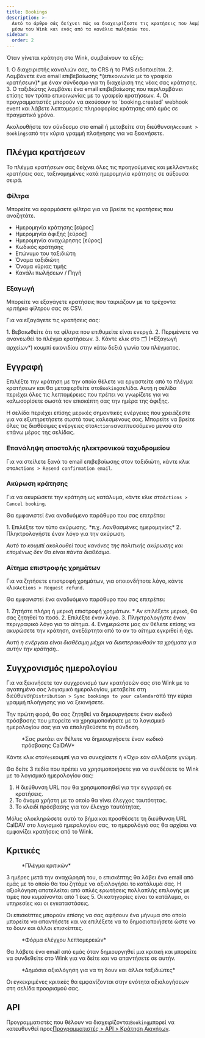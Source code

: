 ```yaml
---
title: Bookings
description: >-
  Αυτό το άρθρο σάς δείχνει πώς να διαχειρίζεστε τις κρατήσεις που λαμβάνετε
  μέσω του Wink και ενός από τα κανάλια πωλήσεών του.
sidebar:
  order: 2
---
```


Όταν γίνεται κράτηση στο Wink, συμβαίνουν τα εξής:

<Steps>
  1. Ο διαχειριστής καναλιών σας, το CRS ή το PMS ειδοποιείται.
  2. Λαμβάνετε ένα email επιβεβαίωσης *(επικοινωνία με το γραφείο κρατήσεων)* με έναν σύνδεσμο για τη διαχείριση της νέας σας κράτησης.
  3. Ο ταξιδιώτης λαμβάνει ένα email επιβεβαίωσης που περιλαμβάνει επίσης τον τρόπο επικοινωνίας με το γραφείο κρατήσεων.
  4. Οι προγραμματιστές μπορούν να ακούσουν το `booking.created` webhook event και λάβετε λεπτομερείς πληροφορίες κράτησης από εμάς σε πραγματικό χρόνο.
</Steps>


Ακολουθήστε τον σύνδεσμο στο email ή μεταβείτε στη διεύθυνση`Account > Bookings`από την κύρια γραμμή πλοήγησης για να ξεκινήσετε.

## Πλέγμα κρατήσεων

Το πλέγμα κρατήσεων σας δείχνει όλες τις προηγούμενες και μελλοντικές κρατήσεις σας, ταξινομημένες κατά ημερομηνία κράτησης σε αύξουσα σειρά.

### Φίλτρα

Μπορείτε να εφαρμόσετε φίλτρα για να βρείτε τις κρατήσεις που αναζητάτε.

* Ημερομηνία κράτησης \[εύρος]
* Ημερομηνία άφιξης \[εύρος]
* Ημερομηνία αναχώρησης \[εύρος]
* Κωδικός κράτησης
* Επώνυμο του ταξιδιώτη
* Όνομα ταξιδιώτη
* Όνομα κύριας τιμής
* Κανάλι πωλήσεων / Πηγή

### Εξαγωγή

Μπορείτε να εξαγάγετε κρατήσεις που ταιριάζουν με τα τρέχοντα κριτήρια φίλτρου σας σε CSV.

Για να εξαγάγετε τις κρατήσεις σας:

<Steps>
  1. Βεβαιωθείτε ότι τα φίλτρα που επιθυμείτε είναι ενεργά.
  2. Περιμένετε να ανανεωθεί το πλέγμα κρατήσεων.
  3. Κάντε κλικ στο 🗂️ (*Εξαγωγή αρχείων*) κουμπί εικονιδίου στην κάτω δεξιά γωνία του πλέγματος.
</Steps>


## Εγγραφή

Επιλέξτε την κράτηση με την οποία θέλετε να εργαστείτε από το πλέγμα κρατήσεων και θα μεταφερθείτε στο`Booking`σελίδα.
Αυτή η σελίδα περιέχει όλες τις λεπτομέρειες που πρέπει να γνωρίζετε για να καλωσορίσετε σωστά τον επισκέπτη σας την ημέρα της άφιξης.

Η σελίδα περιέχει επίσης μερικές σημαντικές ενέργειες που χρειάζεστε για να εξυπηρετήσετε σωστά τους καλεσμένους σας. Μπορείτε να βρείτε όλες τις διαθέσιμες ενέργειες στο`Actions`αναπτυσσόμενο μενού στο επάνω μέρος της σελίδας.

### Επανάληψη αποστολής ηλεκτρονικού ταχυδρομείου

Για να στείλετε ξανά το email επιβεβαίωσης στον ταξιδιώτη, κάντε κλικ στο`Actions > Resend confirmation email`.

### Ακύρωση κράτησης

Για να ακυρώσετε την κράτηση ως κατάλυμα, κάντε κλικ στο`Actions > Cancel booking`.

Θα εμφανιστεί ένα αναδυόμενο παράθυρο που σας επιτρέπει:

<Steps>
  1. Επιλέξτε τον τύπο ακύρωσης. *π.χ. Λανθασμένες ημερομηνίες*
  2. Πληκτρολογήστε έναν λόγο για την ακύρωση.
</Steps>


*Αυτό το κουμπί ακολουθεί τους κανόνες της πολιτικής ακύρωσης και επομένως δεν θα είναι πάντα διαθέσιμο.*

### Αίτημα επιστροφής χρημάτων

Για να ζητήσετε επιστροφή χρημάτων, για οποιονδήποτε λόγο, κάντε κλικ`Actions > Request refund`.

Θα εμφανιστεί ένα αναδυόμενο παράθυρο που σας επιτρέπει:

<Steps>
  1. Ζητήστε πλήρη ή μερική επιστροφή χρημάτων.
     * Αν επιλέξετε μερικό, θα σας ζητηθεί το ποσό.
  2. Επιλέξτε έναν λόγο.
  3. Πληκτρολογήστε έναν περιγραφικό λόγο για το αίτημα.
  4. Ενημερώστε μας αν θέλετε επίσης να ακυρώσετε την κράτηση, ανεξάρτητα από το αν το αίτημα εγκριθεί ή όχι.
</Steps>


*Αυτή η ενέργεια είναι διαθέσιμη μέχρι να διεκπεραιωθούν τα χρήματα για αυτήν την κράτηση.*.

## Συγχρονισμός ημερολογίου

Για να ξεκινήσετε τον συγχρονισμό των κρατήσεών σας στο Wink με το αγαπημένο σας λογισμικό ημερολογίου, μεταβείτε στη διεύθυνση`Distribution > Sync bookings to your calendar`από την κύρια γραμμή πλοήγησης για να ξεκινήσετε.

Την πρώτη φορά, θα σας ζητηθεί να δημιουργήσετε έναν κωδικό πρόσβασης που μπορείτε να χρησιμοποιήσετε με το λογισμικό ημερολογίου σας για να επαληθεύσετε τη σύνδεση.

<figure>
  <CloudinaryImage width="350" height="188" resize="scale" quality="best" alt="Δημιουργία κωδικού πρόσβασης" src="academy/caldav-pass-code" errorImage="noimage_opaque_nyrtl0.png" />

  <figcaption>*Σας ρωτάει αν θέλετε να δημιουργήσετε έναν κωδικό πρόσβασης CalDAV*</figcaption>
</figure>


Κάντε κλικ στο`Yes`κουμπί για να συνεχίσετε ή «Όχι» εάν αλλάξατε γνώμη.

Θα δείτε 3 πεδία που πρέπει να χρησιμοποιήσετε για να συνδέσετε το Wink με το λογισμικό ημερολογίου σας:

1. Η διεύθυνση URL που θα χρησιμοποιηθεί για την εγγραφή σε κρατήσεις.
2. Το όνομα χρήστη με το οποίο θα γίνει έλεγχος ταυτότητας.
3. Το κλειδί πρόσβασης για τον έλεγχο ταυτότητας.

Μόλις ολοκληρώσετε αυτό το βήμα και προσθέσετε τη διεύθυνση URL CalDAV στο λογισμικό ημερολογίου σας, το ημερολόγιό σας θα αρχίσει να εμφανίζει κρατήσεις από το Wink.

## Κριτικές

<figure>
  <CloudinaryImage width="700" height="151" resize="scale" quality="best" alt="Πλέγμα αξιολόγησης" src="academy/reviews" errorImage="noimage_opaque_nyrtl0.png" />

  <figcaption>*Πλέγμα κριτικών*</figcaption>
</figure>


3 ημέρες μετά την αναχώρησή του, ο επισκέπτης θα λάβει ένα email από εμάς με το οποίο θα του ζητάμε να αξιολογήσει το κατάλυμά σας.
Η αξιολόγηση αποτελείται από απλές ερωτήσεις πολλαπλής επιλογής με τιμές που κυμαίνονται από 1 έως 5. Οι κατηγορίες είναι το κατάλυμα, οι υπηρεσίες και οι εγκαταστάσεις.

Οι επισκέπτες μπορούν επίσης να σας αφήσουν ένα μήνυμα στο οποίο μπορείτε να απαντήσετε και να επιλέξετε να το δημοσιοποιήσετε ώστε να το δουν και άλλοι επισκέπτες.

<figure>
  <CloudinaryImage width="700" height="421" resize="scale" quality="best" alt="Έγκριση αξιολόγησης" src="academy/review-details" errorImage="noimage_opaque_nyrtl0.png" />

  <figcaption>*Φόρμα ελέγχου λεπτομερειών*</figcaption>
</figure>


Θα λάβετε ένα email από εμάς όταν δημιουργηθεί μια κριτική και μπορείτε να συνδεθείτε στο Wink για να δείτε και να απαντήσετε σε αυτήν.

<figure>
  <CloudinaryImage width="350" height="355" resize="scale" quality="best" alt="Δημόσια αξιολόγηση" src="academy/public-review" errorImage="noimage_opaque_nyrtl0.png" />

  <figcaption>*Δημόσια αξιολόγηση για να τη δουν και άλλοι ταξιδιώτες*</figcaption>
</figure>


Οι εγκεκριμένες κριτικές θα εμφανίζονται στην ενότητα αξιολογήσεων στη σελίδα προορισμού σας.

## API

Προγραμματιστές που θέλουν να διαχειρίζονται`Booking`μπορεί να κατευθυνθεί προς[Προγραμματιστές > API > Κράτηση Ακινήτων](/developers/apis/#property-booking-api).

